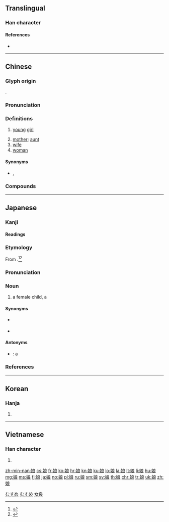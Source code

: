 {{also|孃|嬢}}
==Translingual==
{{stroke order|strokes=10}}

===Han character===
{{Han char|rn=38|rad=女|as=07|sn=10|four=43432|canj=VIAV|ids=⿰女良}}

====References====
* {{Han ref|kx=0262.160|dkj=06304|dj=0529.060|hdz=21054.050|uh=5A18|ud=23064|bh=AE51|bd=44625}}

----

==Chinese==
{{zh-forms|t2=孃|note={{lang|zh|孃}}: “mother”}}

===Glyph origin===
{{Han etym}}
{{Han compound|女|良|ls=psc|c1=s|c2=p}}.

===Pronunciation===
{{zh-pron
|m=niáng
|c=noeng4
|h=pfs=ngiòng
|mn=niâ/niû/liông
|mn_note=liông is literary
|w=3nyian
|mc=y
|cat=n
}}

===Definitions===
{{zh-hanzi}}

# [[young]] [[girl]]
#: {{zh-x|姑娘{niang}|girl}}
# [[mother]]; [[aunt]]
# [[wife]]
# [[woman]]

====Synonyms====
* {{sense|mother}} {{zh-l|母親}}, {{zh-l|媽媽}}

===Compounds===
{{zh-der|娘家|娘舅|娘老子|娘娘|娘親|娘兒|娘兒們|娘胎|娘姨|娘子|娘子軍|小姑娘|些娘大|婆娘子|姨娘|女娘|伴娘|夜度娘|伯娘|三娘教子|偷婆娘|乾娘|嬸娘|再長爹娘|回娘家|半老徐娘|兩娘女|堂分姑娘|娘母子|二娘|後娘|出自娘胎|嬌娘|娘的|大娘子|廚娘|夫娘|師娘|娘子關|出娘胎|徐娘半老|大姑娘|小娘子|小娘|娘娘腔|婆娘|娘婆|姑娘氣|姑娘家|姑娘兒|姑娘|奶娘|大腳婆娘|七娘媽|徐娘|大娘|可喜娘|可憎娘|公孫大娘|丁娘十索|二娘子|喜娘|丈母娘|末娘|白娘子|掃晴娘|梅花小娘|泰國新娘|月宮娘娘|新娘花|波娘|新娘|灰姑娘|歹婆娘|泰山娘娘|新娘子|爺娘|爹娘|李三娘|百花娘子|秋娘|看麥娘|祭東施娘|晚娘|新嫁娘|王母娘娘|爺飯娘羹|爺羹娘飯|漁娘|晚娘面孔|正頭娘子|痘疹娘娘|新娘車|老娘兒|花魁娘子|豆娘子|蕭娘|註生娘娘|豆姑娘|麼娘|親娘|鐵娘子|阿娘|老娘|韋娘|紅娘|針線娘|駕娘|重生爺娘|養婆娘|養娘|老大娘|離娘飯|老板娘|陳三五娘|馬頭娘|老婆娘|趙五娘|酒娘子|管家娘子|豆娘|紡織娘|美嬌娘|織布娘|紅姑娘|花娘|老闆娘|老姑娘|細娘}}

{{zh-cat|Family}}

----

==Japanese==

===Kanji===
{{ja-kanji|grade=c|rs=女07}}

====Readings====
{{ja-readings
|goon=[[にょう]] (nyō), {{qualifier|historical}} [[にやう]] (nyau)
|kanon=[[じょう]] (jō), {{qualifier|historical}} [[ぢやう]] (jau)
|toon=[[にゃん]] (nyan)
|kun=[[むすめ]] (musume)
}}

===Etymology===
{{ja-kanjitab|yomi=k|むすめ}}
From {{compound|lang=ja|sort=むすめ|生す|tr1=musu|t1=to beget|女|tr2=me|t2=female}}.<ref name="KDJ">{{R:Kokugo Dai Jiten}}</ref><ref name="DJR">{{R:Daijirin}}</ref>

===Pronunciation===
{{ja-pron|yomi=kun|むすめ|acc=3|acc_ref=NHK,DJR}}

===Noun===
{{ja-noun|むすめ}}

# {{lb|ja|humble|sort=むすめ}} a female child, a {{l|en|daughter}}

====Synonyms====
* {{ja-r|娘さん|むすめ-さん}} {{qualifier|honorific}}
* {{ja-r|お嬢さん|おじょうさん}} {{qualifier|honorific}}

====Antonyms====
* {{ja-r|息子|むすこ}}: a {{l|en|son}}

===References===
<references />

[[Category:ja:Family|むすめ]]
[[Category:Japanese basic words|むすめ]]

----

==Korean==

===Hanja===
{{ko-hanja|hangeul=낭}}

# {{defn|lang=ko|sort=女07}}

[[Category:CJKV simplified characters which already existed as traditional characters|女良]]

----

==Vietnamese==

===Han character===
{{vi-hantu|[[nương]], [[nàng]], [[nường]]|rs=女07}}

# {{defn|lang=vi|sort=女07}}

[[zh-min-nan:娘]]
[[cs:娘]]
[[fr:娘]]
[[ko:娘]]
[[hr:娘]]
[[kn:娘]]
[[ku:娘]]
[[lo:娘]]
[[la:娘]]
[[lt:娘]]
[[li:娘]]
[[hu:娘]]
[[mg:娘]]
[[ms:娘]]
[[fj:娘]]
[[ja:娘]]
[[no:娘]]
[[pl:娘]]
[[ru:娘]]
[[sm:娘]]
[[sv:娘]]
[[th:娘]]
[[chr:娘]]
[[tr:娘]]
[[uk:娘]]
[[zh:娘]]